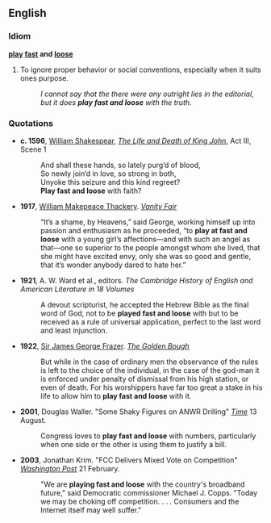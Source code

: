 ==English==

===Idiom===
'''[[play]] [[fast]] and [[loose]]'''

# {{idiom}} To ignore proper behavior or social conventions, especially when it suits ones purpose. 
#: ''I cannot say that the there were any outright lies in the editorial, but it does '''play fast and loose''' with the truth.''

===Quotations===
*'''c. 1596''', [[w:William Shakespeare|William Shakespear]], ''[[w:The Life and Death of King John|The Life and Death of King John]]'', Act III, Scene 1
*:And shall these hands, so lately purg’d of blood,	 
*:So newly join’d in love, so strong in both,	 
*:Unyoke this seizure and this kind regreet?	 
*:'''Play fast and loose''' with faith? 

*'''1917''', [[w:William Makepeace Thackery|William Makepeace Thackery]]. ''[[w:Vanity Fair|Vanity Fair]]''
*:“It’s a shame, by Heavens,” said George, working himself up into passion and enthusiasm as he proceeded, “to '''play at fast and loose''' with a young girl’s affections—and with such an angel as that—one so superior to the people amongst whom she lived, that she might have excited envy, only she was so good and gentle, that it’s wonder anybody dared to hate her.” 

*'''1921''', A. W. Ward et al., editors. ''The Cambridge History of English and American Literature in 18 Volumes'' 
*:A devout scripturist, he accepted the Hebrew Bible as the final word of God, not to be '''played fast and loose''' with but to be received as a rule of universal application, perfect to the last word and least injunction. 

* '''1922''', [[w:Sir James George Frazer|Sir James George Frazer]]. ''[[w:The Golden Bough|The Golden Bough]]''
*:But while in the case of ordinary men the observance of the rules is left to the choice of the individual, in the case of the god-man it is enforced under penalty of dismissal from his high station, or even of death. For his worshippers have far too great a stake in his life to allow him to '''play fast and loose''' with it. 

*'''2001''', Douglas Waller.  "Some Shaky Figures on ANWR Drilling" ''[[w:Time (magazine)|Time]]'' 13 August. 
*: Congress loves to '''play fast and loose''' with numbers, particularly when one side or the other is using them to justify a bill. 

*'''2003''', Jonathan Krim. "FCC Delivers Mixed Vote on Competition" ''[[w:Washington Post|Washington Post]]'' 21 February. 
*:"We are '''playing fast and loose''' with the country's broadband future," said Democratic commissioner Michael J. Copps. "Today we may be choking off competition. . . . Consumers and the Internet itself may well suffer."